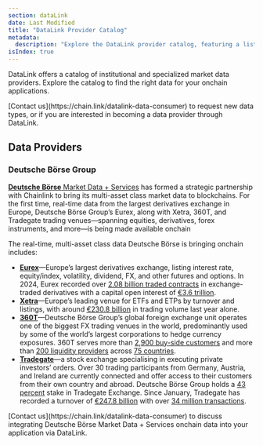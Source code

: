 ```yaml
---
section: dataLink
date: Last Modified
title: "DataLink Provider Catalog"
metadata:
  description: "Explore the DataLink provider catalog, featuring a list of specialized market data providers"
isIndex: true
---
```



DataLink offers a catalog of institutional and specialized market data providers. Explore the catalog to find the right data for your onchain applications.

<Aside type="note" title="More data providers coming soon">
  [Contact us](https://chain.link/datalink-data-consumer) to request new data types, or if you are interested in
  becoming a data provider through DataLink.
</Aside>

## Data Providers

### Deutsche Börse Group

[**Deutsche Börse** Market Data \+ Services](https://deutsche-boerse.com/dbg-de/) has formed a strategic partnership with Chainlink to bring its multi-asset class market data to blockchains. For the first time, real-time data from the largest derivatives exchange in Europe, Deutsche Börse Group’s Eurex, along with Xetra, 360T, and Tradegate trading venues—spanning equities, derivatives, forex instruments, and more—is being made available onchain

The real-time, multi-asset class data Deutsche Börse is bringing onchain includes:

- [**Eurex**](https://www.eurex.com/)—Europe’s largest derivatives exchange, listing interest rate, equity/index, volatility, dividend, FX, and other futures and options. In 2024, Eurex recorded over [2.08 billion traded contracts](https://www.eurex.com/ex-en/find/news-center/news/Full-year-and-December-2024-figures-at-Eurex-4250318) in exchange-traded derivatives with a capital open interest of [€3.6 trillion](https://www.eurex.com/ex-en/find/news-center/news/Full-year-and-December-2024-figures-at-Eurex-4250318).
- [**Xetra**](https://www.xetra.com/)—Europe’s leading venue for ETFs and ETPs by turnover and listings, with around [€230.8 billion](https://www.deutsche-boerse.com/dbg-en/media/news-stories/press-releases/Xetra-ETF-ETP-statistics-2024-assets-under-management-and-product-diversity-continue-to-grow-4272270) in trading volume last year alone.
- [**360T**](https://www.360t.com/)—Deutsche Börse Group’s global foreign exchange unit operates one of the biggest FX trading venues in the world, predominantly used by some of the world’s largest corporations to hedge currency exposures. 360T serves more than [2,900 buy-side customers](https://www.deutsche-boerse.com/dbg-en/media/news-stories/press-releases/Deutsche-B-rse-provides-market-leading-360T-data-for-FX-swaps-via-Bloomberg-B-PIPE-4229192) and more than [200 liquidity providers](https://www.deutsche-boerse.com/dbg-en/media/news-stories/press-releases/Deutsche-B-rse-provides-market-leading-360T-data-for-FX-swaps-via-Bloomberg-B-PIPE-4229192) across [75 countries](https://www.deutsche-boerse.com/dbg-en/media/news-stories/press-releases/Deutsche-B-rse-provides-market-leading-360T-data-for-FX-swaps-via-Bloomberg-B-PIPE-4229192).
- [**Tradegate**](https://www.mds.deutsche-boerse.com/mds-en/real-time-data/European-spot-markets/Tradegate-1341022)—a stock exchange specialising in executing private investors’ orders. Over 30 trading participants from Germany, Austria, and Ireland are currently connected and offer access to their customers from their own country and abroad. Deutsche Börse Group holds a [43 percent](https://www.mds.deutsche-boerse.com/mds-en/real-time-data/European-spot-markets/Tradegate-1341022) stake in Tradegate Exchange. Since January, Tradegate has recorded a turnover of [€247.8 billion](https://www.tradegate.de/docs/250710_PR_Tradegate_Exchange_record_turnover_half_year.pdf?) with over [34 million transactions](https://www.tradegate.de/docs/250710_PR_Tradegate_Exchange_record_turnover_half_year.pdf?).

<Aside type="tip" title="Talk to an expert">
  [Contact us](https://chain.link/datalink-data-consumer) to discuss integrating Deutsche Börse Market Data + Services
  onchain data into your application via DataLink.
</Aside>
